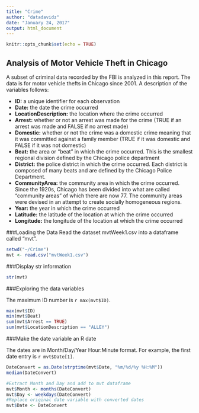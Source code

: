 ```yaml
---
title: "Crime"
author: "datadavidz"
date: "January 24, 2017"
output: html_document
---
```


```r
knitr::opts_chunk$set(echo = TRUE)
```

## Analysis of Motor Vehicle Theft in Chicago

A subset of criminal data recorded by the FBI is analyzed in this report.  The data is for motor vehicle thefts in Chicago since 2001. A description of the variables follows:
  
* **ID:** a unique identifier for each observation
* **Date:** the date the crime occurred
* **LocationDescription:** the location where the crime occurred
* **Arrest:** whether or not an arrest was made for the crime (TRUE if an arrest was made and FALSE if no arrest made)
* **Domestic:** whether or not the crime was a domestic crime meaning that it was committed against a family member (TRUE if it was domestic and FALSE if it was not domestic)
* **Beat:** the area or "beat" in which the crime occurred. This is the smallest regional division defined by the Chicago police department
* **District:** the police district in which the crime occurred.  Each district is composed of many beats and are defined by the Chicago Police Department.
* **CommunityArea:** the community area in which the crime occurred.  Since the 1920s, Chicago has been divided into what are called "community areas" of which there are now 77.  The community areas were devised in an attempt to create socially homogeneous regions.
* **Year:** the year in which the crime occurred
* **Latitude:** the latitude of the location at which the crime occurred
* **Longitude:** the longitude of the location at which the crime occurred

###Loading the Data
Read the dataset mvtWeek1.csv into a dataframe called "mvt".

```r
setwd("~/Crime")
mvt <- read.csv("mvtWeek1.csv")
```

###Display str information

```r
str(mvt)
```

###Exploring the data variables

The maximum ID number is `r max(mvt$ID)`.
```r
max(mvt$ID)
min(mvt$Beat)
sum(mvt$Arrest == TRUE)
sum(mvt$LocationDescription == "ALLEY")
```

###Make the date variable an R date

The dates are in Month/Day/Year Hour:Minute format.  For example, the first date entry is `r mvt$Date[1]`.

```r
DateConvert = as.Date(strptime(mvt$Date, "%m/%d/%y %H:%M"))
median(DateConvert)

#Extract Month and Day and add to mvt dataframe
mvt$Month <- months(DateConvert)
mvt$Day <- weekdays(DateConvert)
#Replace original date variable with converted dates
mvt$Date <- DateConvert
```

